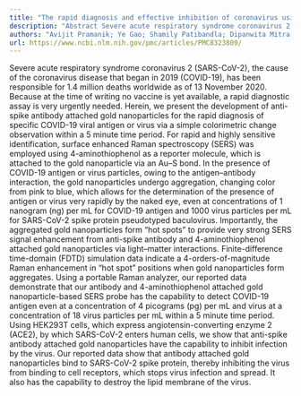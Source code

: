 ```yaml
---
title: "The rapid diagnosis and effective inhibition of coronavirus using spike antibody attached gold nanoparticles†"
description: "Abstract Severe acute respiratory syndrome coronavirus 2 (SARS-CoV-2), the cause of the coronavirus disease that began in 2019 (COVID-19), has been responsible for 1.4 million deaths worldwide as of 1..."
authors: "Avijit Pramanik; Ye Gao; Shamily Patibandla; Dipanwita Mitra; Martin G McCandless; Lauren A Fassero; Kalein Gates; Ritesh Tandon; Paresh Chandra Ray"
url: https://www.ncbi.nlm.nih.gov/pmc/articles/PMC8323809/
---
```


Severe acute respiratory syndrome coronavirus 2 (SARS-CoV-2), the cause of the coronavirus disease that began in 2019 (COVID-19), has been responsible for 1.4 million deaths worldwide as of 13 November 2020. Because at the time of writing no vaccine is yet available, a rapid diagnostic assay is very urgently needed. Herein, we present the development of anti-spike antibody attached gold nanoparticles for the rapid diagnosis of specific COVID-19 viral antigen or virus via a simple colorimetric change observation within a 5 minute time period. For rapid and highly sensitive identification, surface enhanced Raman spectroscopy (SERS) was employed using 4-aminothiophenol as a reporter molecule, which is attached to the gold nanoparticle via an Au–S bond. In the presence of COVID-19 antigen or virus particles, owing to the antigen–antibody interaction, the gold nanoparticles undergo aggregation, changing color from pink to blue, which allows for the determination of the presence of antigen or virus very rapidly by the naked eye, even at concentrations of 1 nanogram (ng) per mL for COVID-19 antigen and 1000 virus particles per mL for SARS-CoV-2 spike protein pseudotyped baculovirus. Importantly, the aggregated gold nanoparticles form “hot spots” to provide very strong SERS signal enhancement from anti-spike antibody and 4-aminothiophenol attached gold nanoparticles via light–matter interactions. Finite-difference time-domain (FDTD) simulation data indicate a 4-orders-of-magnitude Raman enhancement in “hot spot” positions when gold nanoparticles form aggregates. Using a portable Raman analyzer, our reported data demonstrate that our antibody and 4-aminothiophenol attached gold nanoparticle-based SERS probe has the capability to detect COVID-19 antigen even at a concentration of 4 picograms (pg) per mL and virus at a concentration of 18 virus particles per mL within a 5 minute time period. Using HEK293T cells, which express angiotensin-converting enzyme 2 (ACE2), by which SARS-CoV-2 enters human cells, we show that anti-spike antibody attached gold nanoparticles have the capability to inhibit infection by the virus. Our reported data show that antibody attached gold nanoparticles bind to SARS-CoV-2 spike protein, thereby inhibiting the virus from binding to cell receptors, which stops virus infection and spread. It also has the capability to destroy the lipid membrane of the virus.
